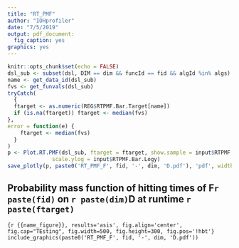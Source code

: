 ```yaml
---
title: "RT_PMF"
author: "IOHprofiler"
date: "7/5/2019"
output: pdf_document:
  fig_caption: yes
graphics: yes
---
```


```r
knitr::opts_chunk$set(echo = FALSE)
dsl_sub <- subset(dsl, DIM == dim && funcId == fid && algId %in% algs)
name <- get_data_id(dsl_sub)
fvs <- get_funvals(dsl_sub)
tryCatch(
  {
  ftarget <- as.numeric(REG$RTPMF.Bar.Target[name])
  if (is.na(ftarget)) ftarget <- median(fvs)
},
error = function(e) {
    ftarget <- median(fvs)
  }
)
p <- Plot.RT.PMF(dsl_sub, ftarget = ftarget, show.sample = input$RTPMF.Bar.Sample,
              scale.ylog = input$RTPMF.Bar.Logy)
save_plotly(p, paste0('RT_PMF_F', fid, '-', dim, 'D.pdf'), 'pdf', width = 1000, height = 500)
```
## Probability mass function of hitting times of F`r paste(fid)` on `r paste(dim)`D at runtime `r paste(ftarget)`

```{r {{name_figure}}, results='asis', fig.align='center', fig.cap="TEsting", fig.width=500, fig.height=300, fig.pos='!hbt'}
include_graphics(paste0('RT_PMF_F', fid, '-', dim, 'D.pdf'))
```
